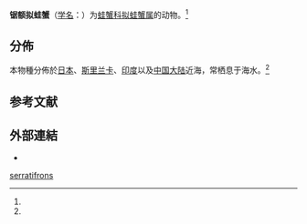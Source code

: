 {{Speciesbox
| genus = Raninoides
| species = serratifrons
| authority = (Henderson, 1893){{r|id11451}}
}}

'''锯额拟蛙蟹'''（[[学名|学名]]：{{lang|la|''Raninoides serratifrons''}}）为[[蛙蟹科|蛙蟹科]][[拟蛙蟹属|拟蛙蟹属]]的动物。<ref name='id11451'/>

==分佈==
本物種分佈於[[日本|日本]]、[[斯里兰卡|斯里兰卡]]、[[印度|印度]]以及[[中国大陆|中国大陆]]近海，常栖息于海水。<ref name='id11451'/>

==参考文献==
{{reflist|refs=
<ref name='id11451'>{{cite web| url =http://www.bioinfo.cn/db05/BjdwSpecies.php?action=view&id=11451| title =锯额拟蛙蟹| work =《中国动物物种编目数据库》| publisher =中国科学院微生物研究所| author =中国科学院动物研究所| accessdate =2009-04-28| archive-url =https://web.archive.org/web/20160305021920/http://www.bioinfo.cn/db05/BjdwSpecies.php?action=view&id=11451| archive-date =2016-03-05| dead-url =yes}}</ref>
}}

==外部連結==
* {{Wikispecies-inline|Raninoides serratifrons}}
{{Taxonbar|from=Q15224116}}

[[Category:仿蛙蟹屬|serratifrons]]


{{螃蟹小作品}}